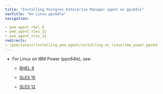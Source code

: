 ```yaml
---
title: "Installing Postgres Enterprise Manager agent on ppc64le"
navTitle: "On Linux ppc64le"
navigation:

- pem_agent_rhel_8
- pem_agent_sles_15
- pem_agent_sles_12
redirects:
- /pem/latest/installing_pem_agent/installing_on_linux/ibm_power_ppc64le/
---
```


- For Linux on IBM Power (ppc64le), see:
  - [RHEL 8](pem_agent_rhel_8)
  
  - [SLES 15](pem_agent_sles_15)
  - [SLES 12](pem_agent_sles_12)